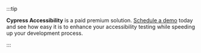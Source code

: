 :::tip

**Cypress Accessibility** is a paid premium solution. [Schedule a demo](<https://www.cypress.io/accessibility?utm_medium=premium-solution-tip&utm_source=docs.cypress.io&utm_content=Schedule a demo>) today and see how easy it is to enhance your accessibility testing while speeding up your development process.

:::
